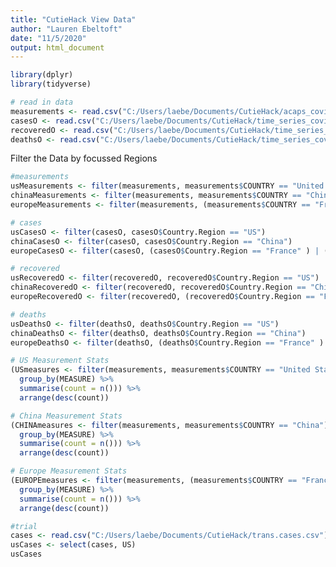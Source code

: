 ---
title: "CutieHack View Data"
author: "Lauren Ebeltoft"
date: "11/5/2020"
output: html_document
---
```{r}
library(dplyr)
library(tidyverse)
```
```{r}
# read in data
measurements <- read.csv("C:/Users/laebe/Documents/CutieHack/acaps_covid19_government_measures_dataset.csv")
casesO <- read.csv("C:/Users/laebe/Documents/CutieHack/time_series_covid19_confirmed_global.csv")
recoveredO <- read.csv("C:/Users/laebe/Documents/CutieHack/time_series_covid19_recovered_global.csv")
deathsO <- read.csv("C:/Users/laebe/Documents/CutieHack/time_series_covid19_deaths_global.csv")
```

Filter the Data by focussed Regions
```{r}
#measurements
usMeasurements <- filter(measurements, measurements$COUNTRY == "United States of America")
chinaMeasurements <- filter(measurements, measurements$COUNTRY == "China")
europeMeasurements <- filter(measurements, (measurements$COUNTRY == "France" ) | (measurements$COUNTRY == "Italy") | (measurements$COUNTRY == "Germany") | (measurements$COUNTRY == "Spain") | (measurements$COUNTRY == "United Kingdom") | (measurements$COUNTRY == "Russian Federation"))

# cases
usCasesO <- filter(casesO, casesO$Country.Region == "US")
chinaCasesO <- filter(casesO, casesO$Country.Region == "China")
europeCasesO <- filter(casesO, (casesO$Country.Region == "France" ) | (casesO$Country.Region == "Italy") | (casesO$Country.Region == "Germany") | (casesO$Country.Region == "Spain") | (casesO$Country.Region == "United Kingdom") | (casesO$Country.Region == "Russia"))

# recovered
usRecoveredO <- filter(recoveredO, recoveredO$Country.Region == "US")
chinaRecoveredO <- filter(recoveredO, recoveredO$Country.Region == "China")
europeRecoveredO <- filter(recoveredO, (recoveredO$Country.Region == "France" ) | (recoveredO$Country.Region == "Italy") | (recoveredO$Country.Region == "Germany") | (recoveredO$Country.Region == "Spain") | (recoveredO$Country.Region == "United Kingdom") | recoveredO$Country.Region == "Russia")

# deaths
usDeathsO <- filter(deathsO, deathsO$Country.Region == "US")
chinaDeathsO <- filter(deathsO, deathsO$Country.Region == "China")
europeDeathsO <- filter(deathsO, (deathsO$Country.Region == "France" ) | (deathsO$Country.Region == "Italy") | (deathsO$Country.Region == "Germany") | (deathsO$Country.Region == "Spain") | (deathsO$Country.Region == "United Kingdom") | (deathsO$Country.Region == "Russia"))
```

```{r}
# US Measurement Stats
(USmeasures <- filter(measurements, measurements$COUNTRY == "United States of America") %>%
  group_by(MEASURE) %>%
  summarise(count = n())) %>%
  arrange(desc(count))

# China Measurement Stats
(CHINAmeasures <- filter(measurements, measurements$COUNTRY == "China") %>%
  group_by(MEASURE) %>%
  summarise(count = n())) %>%
  arrange(desc(count))

# Europe Measurement Stats
(EUROPEmeasures <- filter(measurements, (measurements$COUNTRY == "France" ) | (measurements$COUNTRY == "Italy") | (measurements$COUNTRY == "Germany") | (measurements$COUNTRY == "Spain") | (measurements$COUNTRY == "United Kingdom") | (measurements$COUNTRY == "Russian Federation")) %>%
  group_by(MEASURE) %>%
  summarise(count = n())) %>%
  arrange(desc(count))
```

```{r}
#trial
cases <- read.csv("C:/Users/laebe/Documents/CutieHack/trans.cases.csv")
usCases <- select(cases, US)
usCases
```